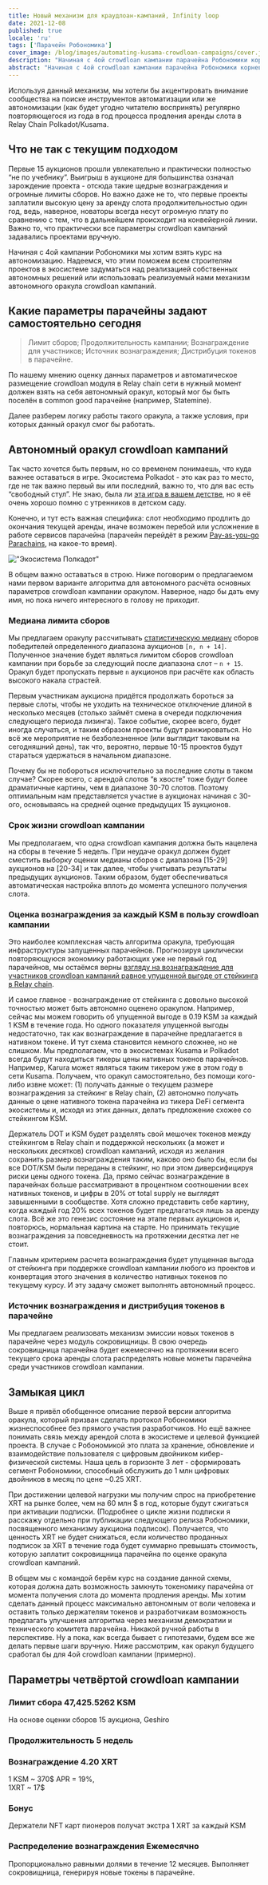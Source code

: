 ```yaml
---
title: Новый механизм для краудлоан-кампаний, Infinity loop
date: 2021-12-08
published: true
locale: 'ru'
tags: ['Парачейн Робономика']
cover_image: /blog/images/automating-kusama-crowdloan-campaigns/cover.jpg
description: "Начиная с 4ой crowdloan кампании парачейна Робономики корневые разработчики приступают к реализации автономного оракула для участия в последующих аукционах сети Кусама."
abstract: "Начиная с 4ой crowdloan кампании парачейна Робономики корневые разработчики приступают к реализации автономного оракула для участия в последующих аукционах сети Кусама."
---
```


Используя данный механизм, мы хотели бы акцентировать внимание сообщества на поиске инструментов автоматизации или же автономизации (как будет угодно читателю воспринять) регулярно повторяющегося из года в год процесса продления аренды слота в Relay Chain Polkadot/Kusama.

## Что не так с текущим подходом

Первые 15 аукционов прошли увлекательно и практически полностью “не по учебнику”. Выигрыш в аукционе для большинства означал зарождение проекта - отсюда такие щедрые вознаграждения и огромные лимиты сборов. Но важно даже не то, что первые проекты заплатили высокую цену за аренду слота продолжительностью один год, ведь, наверное, новаторы всегда несут огромную плату по сравнению с тем, что в дальнейшем происходит на конвейерной линии. Важно то, что практически все параметры crowdloan кампаний задавались проектами вручную. 

Начиная с 4ой кампании Робономики мы хотим взять курс на автономизацию. Надеемся, что этим поможем всем строителям проектов в экосистеме задуматься над реализацией собственных автономных решений или использовать реализуемый нами механизм автономного оракула crowdloan кампаний.

## Какие параметры парачейны задают самостоятельно сегодня

> Лимит сборов; Продолжительность кампании; Вознаграждение для участников; Источник вознаграждения; Дистрибуция токенов в парачейне.

По нашему мнению оценку данных параметров и автоматическое размещение crowdloan модуля в Relay chain сети в нужный момент должен взять на себя автономный оракул, который мог бы быть поселён в common good парачейне (например, Statemine).

Далее разберем логику работы такого оракула, а также условия, при которых данный оракул смог бы работать.

## Автономный оракул crowdloan кампаний

Так часто хочется быть первым, но со временем понимаешь, что куда важнее оставаться в игре. Экосистема Polkadot - это как раз то место, где не так важно первый вы или последний, важно то, что для вас есть “свободный стул”. Не знаю, была ли [эта игра в вашем детстве](https://en.wikipedia.org/wiki/Musical_chairs), но я её очень хорошо помню с утренников в детском саду.

Конечно, и тут есть важная специфика: слот необходимо продлить до окончания текущей аренды, иначе возможен перебой или усложнение в работе сервисов парачейна (парачейн перейдёт в режим [Pay-as-you-go Parachains](https://medium.com/polkadot-network/parathreads-pay-as-you-go-parachains-7440d23dde06), на какое-то время).

!["Экосистема Полкадот"](/blog/images/automating-kusama-crowdloan-campaigns/polkadot-ecosystem.jpg)

В общем важно оставаться в строю. Ниже поговорим о предлагаемом нами первом варианте алгоритма для автономного расчёта основных параметров crowdloan кампании оракулом. Наверное, надо бы дать ему имя, но пока ничего интересного в голову не приходит.

### Медиана лимита сборов

Мы предлагаем оракулу рассчитывать [статистическую медиану](https://en.wikipedia.org/wiki/Median) сборов победителей определенного диапазона аукционов `[n, n + 14]`. Полученное значение будет являться лимитом сборов crowdloan кампании при борьбе за следующий после диапазона слот – `n + 15`. Оракул будет пропускать первые `n` аукционов при расчёте как область высокого накала страстей. 

Первым участникам аукциона придётся продолжать бороться за первые слоты, чтобы не уходить на техническое отключение длиной в несколько месяцев (столько займёт смена в очереди подключения следующего периода лизинга). Такое событие, скорее всего, будет иногда случаться, и таким образом проекты будут ранжироваться. Но всё же мероприятие не безболезненное (или выглядит таковым на сегодняшний день), так что, вероятно, первые 10-15 проектов будут стараться удержаться в начальном диапазоне.

Почему бы не побороться исключительно за последние слоты в таком случае? Скорее всего, с арендой слотов “в хвосте” тоже будут более драматичные картины, чем в диапазоне 30-70 слотов. Поэтому оптимальным нам представляется участие в аукционах начиная с 30-ого, основываясь на средней оценке предыдущих 15 аукционов.

### Срок жизни сrowdloan кампании

Мы предполагаем, что одна crowdloan кампания должна быть нацелена на сборы в течение 5 недель. При неудаче оракул должен будет сместить выборку оценки медианы сборов с диапазона [15-29] аукционов на [20-34] и так далее, чтобы учитывать результаты предыдущих аукционов. Таким образом, будет обеспечиваться автоматическая настройка вплоть до момента успешного получения слота.

### Оценка вознаграждения за каждый KSM в пользу crowdloan кампании

Это наиболее комплексная часть алгоритма оракула, требующая инфраструктуры запущенных парачейнов. Прогнозируя циклически повторяющуюся экономику работающих уже не первый год парачейнов, мы остаёмся верны [взгляду на вознаграждение для участников crowdloan кампаний равное упущенной выгоде от стейкинга в Relay chain](https://robonomics.network/blog/robonomics-parachain-lease-offering/).

И самое главное - вознаграждение от стейкинга с довольно высокой точностью может быть автономно оценено оракулом. Например, сейчас мы можем говорить об упущенной выгоде в 0.19 KSM за каждый 1 KSM в течение года. Но одного показателя упущенной выгоды недостаточно, так как вознаграждение в парачейне предлагается в нативном токене. И тут схема становится немного сложнее, но не слишком. Мы предполагаем, что в экосистемах Kusama и Polkadot всегда будут находиться тикеры цены нативных токенов парачейнов. Например, Karura может являться таким тикером уже в этом году в сети Kusama. Получаем, что оракул самостоятельно, без помощи кого-либо извне может: (1) получать данные о текущем размере вознаграждения за стейкинг в Relay chain, (2) автономно получать данные о цене нативного токена парачейна из тикера DeFi сегмента экосистемы и, исходя из этих данных, делать предложение схожее со стейкингом KSM. 

Держатель DOT и KSM будет разделять свой мешочек токенов между стейкингом в Relay chain и поддержкой нескольких (а может и нескольких десятков) crowdloan кампаний, исходя из желания сохранить размер вознаграждения таким, каково оно было бы, если бы все DOT/KSM были переданы в стейкинг, но при этом диверсифицируя риски цены одного токена. Да, прямо сейчас вознаграждение в парачейнах больше рассматривают в процентном соотношении всех нативных токенов, и цифры в 20% от total supply не выглядят завышенными в сообществе. Хотя сложно представить себе картину, когда каждый год 20% всех токенов будет предлагаться лишь за аренду слота. Всё же это генезис состояние на этапе первых аукционов и, повторюсь, нормальная картина на старте. Но принимать текущие вознаграждения за повседневность на протяжении десятка лет не стоит. 

Главным критерием расчета вознаграждения будет упущенная выгода от стейкинга при поддержке crowdloan кампании любого из проектов и конвертация этого значения в количество нативных токенов по текущему курсу. И эту задачу сможет выполнять автономный процесс.

### Источник вознаграждения и дистрибуция токенов в парачейне

Мы предлагаем реализовать механизм эмиссии новых токенов в парачейне через модуль сокровищницы. В свою очередь сокровищница парачейна будет ежемесячно на протяжении всего текущего срока аренды слота распределять новые монеты парачейна среди участников crowdloan кампании.

## Замыкая цикл

Выше я привёл обобщенное описание первой версии алгоритма оракула, который призван сделать протокол Робономики жизнеспособнее без прямого участия разработчиков. Но ещё важнее понимать связь между арендой слота в экосистеме и целевой функцией проекта. В случае с Робономикой это плата за хранение, обновление и взаимодействие пользователя с цифровым двойником кибер-физической системы. Наша цель в горизонте 3 лет - сформировать сегмент Робономики, способный обслужить до 1 млн цифровых двойников в месяц по цене ~0.25 XRT. 

При достижении целевой нагрузки мы получим спрос на приобретение XRT на рынке более, чем на 60 млн $ в год, которые будут сжигаться при активации подписки. (Подробнее о цикле жизни подписки я расскажу отдельно при публикации следующего релиза Робономики, посвященного механизму аукциона подписок). Получается, что ценность XRT не будет снижаться, если количество проданных подписок за XRT в течение года будет суммарно превышать стоимость, которую заплатит сокровищница парачейна по оценке оракула crowdloan кампаний.

В общем мы с командой берём курс на создание данной схемы, которая должна дать возможность замкнуть токеномику парачейна от момента получения слота до момента продления аренды. Мы хотим сделать данный процесс максимально автономным от воли человека и оставить только держателям токенов и разработчикам возможность предлагать улучшения алгоритма через механизм демократии и технического комитета парачейна. Никакой ручной работы в перспективе. Ну а пока, как всегда бывает с гипотезами, будем все же делать первые шаги вручную. Ниже рассмотрим, как оракул будущего сработал бы для 4ой crowdloan кампании (примерно).

## Параметры четвёртой crowdloan кампании

<TextCard>

### Лимит сбора **47,425.5262 KSM**

На основе оценки сборов 15 аукциона, Geshiro

</TextCard>

<TextCard>

### Продолжительность **5 недель**

</TextCard>

<TextCard>

### Вознаграждение **4.20 XRT**

1 KSM ~ 370$ APR = 19%,<br/>1XRT ~ 17$

</TextCard>

<TextCard>

### Бонус

Держатели NFT карт пионеров получат экстра 1 XRT за каждый KSM

</TextCard>

<TextCard>

### Распределение вознаграждения **Ежемесячно**

Пропорционально равными долями в течение 12 месяцев. Выполняет сокровищница, генерируя новые токены в парачейне.

</TextCard>

<KusamaSlotBanner />



